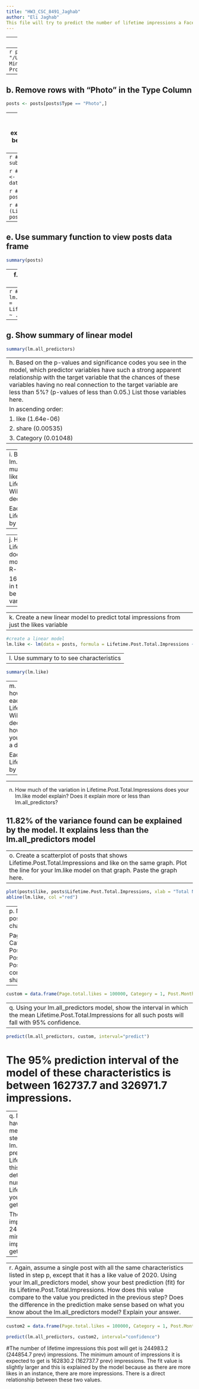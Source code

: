 ```yaml
---
title: "HW3_CSC_8491_Jaghab"
author: "Eli Jaghab"
This file will try to predict the number of lifetime impressions a Facebook post will get
---
```

---
a. Read raw csv file in
---
```r
posts <- read.csv2(file = "/Users/eli/Desktop/Data\ Mining\ and\ DB\ Programming/facebook_posts.csv")
```
---
b. Remove rows with "Photo" in the Type Column
---
```r
posts <- posts[posts$Type == "Photo",]
```
---
c. Remove Type Column, the Total.Interactions column, and any column with Lifetime in its title, except for Lifetime.Post.Total.Impressions (which will be designated as the target variable) (9 columns will be removed)
---
```r
# Remove Type and Total.Interactions
posts <- subset(posts, select = -c(Type, Total.Interactions))
```

```r
#Store Target Column in Separate Variable 
target <- data.frame(posts["Lifetime.Post.Total.Impressions"])
```

```r
# Remove all Columns with Lifetime in its title
posts <- posts[, -grep("Lifetime", colnames(posts))]
```

```r
# Add back Target Column (Lifetime.Post.Total.Impressions)
posts['Lifetime.Post.Total.Impressions'] <- target
```
---
e. Use summary function to view posts data frame
---
```r
summary(posts)
```
---
f. Fit a linear model to predict total impressions
---
```r
#create a linear model
lm.all_predictors <- lm(formula = Lifetime.Post.Total.Impressions ~ ., data = posts)
```
---
g. Show summary of linear model
---
```r
summary(lm.all_predictors)
```
---
h. Based on the p-values and significance codes you see in the model, which predictor variables have such a strong apparent relationship with the target variable that the chances of these variables having no real connection to the target variable are less than 5%? (p-values of less than 0.05.) List those variables here.
In ascending order:
1. like (1.64e-06)
2. share (0.00535)
3. Category (0.01048)
---

---
i. Based on your lm.all_predictors model, how much would you expect each like to impact the value of Lifetime.Post.Total.Impressions? Will each like increase or decrease the target value? 

Each like will increase the Lifetime.Post.Total.Impressions by 128.5 impressions

---

---
j. How much of the variation in Lifetime.Post.Total.Impressions does your lm.all_predictors model explain? (Hint: Look at R-squared for the model.)

16.09% of the variance found in the response variable can be explained by the predictor variables (this is low)
---

---
k. Create a new linear model to predict total impressions from just the likes variable
---

```r
#create a linear model
lm.like <- lm(data = posts, formula = Lifetime.Post.Total.Impressions ~ like)

```

---
l. Use summary to to see characteristics
---

```r
summary(lm.like)
```

---
m. Based on your lm.like model, how much would you expect each like to impact the value of Lifetime.Post.Total.Impressions? Will each like increase or decrease the target value? By how much? Again, make sure you express the “how much” as a decimal value.

Each like will increase the Lifetime.Post.Total.Impressions by 81.40 impressions
---
---

n. How much of the variation in Lifetime.Post.Total.Impressions does your lm.like model explain? Does it explain more or less than lm.all_predictors?

11.82% of the variance found can be explained by the model. It explains less than the lm.all_predictors model
---
---
o. Create a scatterplot of posts that shows Lifetime.Post.Total.Impressions and like on the same graph. Plot the line for your lm.like model on that graph. Paste the graph here.
---

```r
plot(posts$like, posts$Lifetime.Post.Total.Impressions, xlab = "Total Number of Likes", ylab = "Post's Lifetime Total Impressions", main = "Total Impressions Against Likes")
abline(lm.like, col ="red")
```

---
p. Now, considering posts with the following characteristics:

Page.total.likes:100000 
Category:1
Post.Month:10
Post.Weekday:7
Post.Hour:13
Paid:1
comment:48
like:2019
share:144
---

```r
custom = data.frame(Page.total.likes = 100000, Category = 1, Post.Month = 10, Post.Weekday = 7, Post.Hour = 13, Paid = 1, comment = 48, like = 2019, share = 144)
```

---
q. Using your lm.all_predictors model, show the interval in which the mean Lifetime.Post.Total.Impressions for all such posts will fall with 95% confidence.
---

```r
predict(lm.all_predictors, custom, interval="predict")
```
# The 95% prediction interval of the model of these characteristics is between 162737.7 and 326971.7 impressions.

---
q. Now assume a single post having the characteristics mentioned in the previous step. Using your lm.all_predictors model, predict the number of Lifetime.Post.Total.Impressions this post will get (i.e., fit), and determine the minimum number of Lifetime.Post.Total.Impressions you would expect this post to get (with 95% confidence). 

The number of lifetime impressions this post will get is 244854.7 impressions. The minimum amount of impressions it is expected to get is 162737.7 impressions.
---
---
r. Again, assume a single post with all the same characteristics listed in step p, except that it has a like value of 2020. Using your lm.all_predictors model, show your best prediction (fit) for its Lifetime.Post.Total.Impressions. How does this value compare to the value you predicted in the previous step? Does the difference in the prediction make sense based on what you know about the lm.all_predictors model? Explain your answer.
---

```r
custom2 = data.frame(Page.total.likes = 100000, Category = 1, Post.Month = 10, Post.Weekday = 7, Post.Hour = 13, Paid = 1, comment = 48, like = 2020, share = 144)
```


```r
predict(lm.all_predictors, custom2, interval="confidence")
```


#The number of lifetime impressions this post will get is 244983.2 (244854.7 prev) impressions. The minimum amount of impressions it is expected to get is 162830.2 (162737.7 prev) impressions. The fit value is slightly larger and this is explained by the model because as there are more likes in an instance, there are more impressions. There is a direct relationship between these two values. 
 













